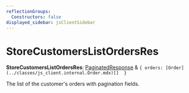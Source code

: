 ```yaml
---
reflectionGroups:
  Constructors: false
displayed_sidebar: jsClientSidebar
---
```



# StoreCustomersListOrdersRes

 **StoreCustomersListOrdersRes**: [PaginatedResponse](../interfaces/js_client.internal.PaginatedResponse.mdx) & ``{ orders: [Order](../classes/js_client.internal.Order.mdx)[]  }``

The list of the customer's orders with pagination fields.
